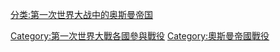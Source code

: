 [[分类:第一次世界大战中的奥斯曼帝国|分类:第一次世界大战中的奥斯曼帝国]]
[[Category:第一次世界大戰各國參與戰役|Category:第一次世界大戰各國參與戰役]]
[[Category:奧斯曼帝國戰役|Category:奧斯曼帝國戰役]]